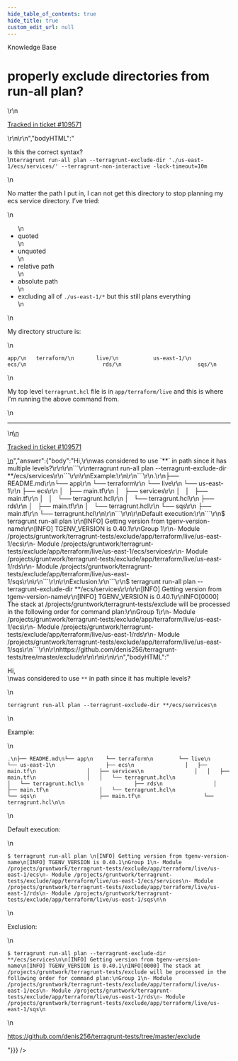 ```yaml
---
hide_table_of_contents: true
hide_title: true
custom_edit_url: null
---
```



<head>
  <link rel="canonical" href="https://github.com/tnn-tnn-tnn-tnn-tnn-gruntwork-io/knowledge-base/discussions/586" />
</head>

<CenterLayout>
<span className="searchCategory">Knowledge Base</span>
<h1>properly exclude directories from run-all plan?</h1>
<GitHub discussion={{"id":"D_kwDOF8slf84ARWrZ","number":586,"author":{"login":"calebtote"},"title":"properly exclude directories from run-all plan?","body":"\r\nIs this the correct syntax?\r\n`terragrunt run-all plan --terragrunt-exclude-dir './us-east-1/ecs/services/' --terragrunt-non-interactive -lock-timeout=10m`\r\n\r\nNo matter the path I put in, I can not get this directory to stop planning my ecs service directory. I’ve tried:\r\n\r\n- quoted\r\n- unquoted\r\n- relative path\r\n- absolute path\r\n- excluding all of `./us-east-1/*` but this still plans everything\r\n\r\nMy directory structure is:\r\n\r\n```\r\napp/\r\n   terraform/\r\n       live/\r\n           us-east-1/\r\n                        ecs/\r\n                        rds/\r\n                        sqs/\r\n```\r\n\r\nMy top level `terragrunt.hcl` file is in `app/terraform/live` and this is where I'm running the above command from.\r\n\r\n---\r\n\r\n<ins datetime=\"2022-11-08T16:50:01Z\">\r\n  <p><a href=\"https://support.gruntwork.io/hc/requests/109571\">Tracked in ticket #109571</a></p>\r\n</ins>\r\n","bodyHTML":"<p dir=\"auto\">Is this the correct syntax?<br>\n<code class=\"notranslate\">terragrunt run-all plan --terragrunt-exclude-dir './us-east-1/ecs/services/' --terragrunt-non-interactive -lock-timeout=10m</code></p>\n<p dir=\"auto\">No matter the path I put in, I can not get this directory to stop planning my ecs service directory. I’ve tried:</p>\n<ul dir=\"auto\">\n<li>quoted</li>\n<li>unquoted</li>\n<li>relative path</li>\n<li>absolute path</li>\n<li>excluding all of <code class=\"notranslate\">./us-east-1/*</code> but this still plans everything</li>\n</ul>\n<p dir=\"auto\">My directory structure is:</p>\n<div class=\"snippet-clipboard-content notranslate position-relative overflow-auto\" data-snippet-clipboard-copy-content=\"app/\n   terraform/\n       live/\n           us-east-1/\n                        ecs/\n                        rds/\n                        sqs/\"><pre class=\"notranslate\"><code class=\"notranslate\">app/\n   terraform/\n       live/\n           us-east-1/\n                        ecs/\n                        rds/\n                        sqs/\n</code></pre></div>\n<p dir=\"auto\">My top level <code class=\"notranslate\">terragrunt.hcl</code> file is in <code class=\"notranslate\">app/terraform/live</code> and this is where I'm running the above command from.</p>\n<hr>\n<ins datetime=\"2022-11-08T16:50:01Z\">\n  <p dir=\"auto\"><a href=\"https://support.gruntwork.io/hc/requests/109571\" rel=\"nofollow\">Tracked in ticket #109571</a></p>\n</ins>","answer":{"body":"Hi,\r\nwas considered to use `**` in path since it has multiple levels?\r\n\r\n```\r\nterragrunt run-all plan --terragrunt-exclude-dir **/ecs/services\r\n```\r\n\r\nExample:\r\n\r\n```\r\n.\r\n├── README.md\r\n└── app\r\n    └── terraform\r\n        └── live\r\n            └── us-east-1\r\n                ├── ecs\r\n                │   ├── main.tf\r\n                │   ├── services\r\n                │   │   ├── main.tf\r\n                │   │   └── terragrunt.hcl\r\n                │   └── terragrunt.hcl\r\n                ├── rds\r\n                │   ├── main.tf\r\n                │   └── terragrunt.hcl\r\n                └── sqs\r\n                    ├── main.tf\r\n                    └── terragrunt.hcl\r\n\r\n```\r\n\r\nDefault execution:\r\n```\r\n$ terragrunt run-all plan \r\n[INFO] Getting version from tgenv-version-name\r\n[INFO] TGENV_VERSION is 0.40.1\r\nGroup 1\r\n- Module /projects/gruntwork/terragrunt-tests/exclude/app/terraform/live/us-east-1/ecs\r\n- Module /projects/gruntwork/terragrunt-tests/exclude/app/terraform/live/us-east-1/ecs/services\r\n- Module /projects/gruntwork/terragrunt-tests/exclude/app/terraform/live/us-east-1/rds\r\n- Module /projects/gruntwork/terragrunt-tests/exclude/app/terraform/live/us-east-1/sqs\r\n\r\n```\r\n\r\nExclusion:\r\n```\r\n$ terragrunt run-all plan --terragrunt-exclude-dir **/ecs/services\r\n\r\n[INFO] Getting version from tgenv-version-name\r\n[INFO] TGENV_VERSION is 0.40.1\r\nINFO[0000] The stack at /projects/gruntwork/terragrunt-tests/exclude will be processed in the following order for command plan:\r\nGroup 1\r\n- Module /projects/gruntwork/terragrunt-tests/exclude/app/terraform/live/us-east-1/ecs\r\n- Module /projects/gruntwork/terragrunt-tests/exclude/app/terraform/live/us-east-1/rds\r\n- Module /projects/gruntwork/terragrunt-tests/exclude/app/terraform/live/us-east-1/sqs\r\n```\r\n\r\nhttps://github.com/denis256/terragrunt-tests/tree/master/exclude\r\n\r\n\r\n\r\n","bodyHTML":"<p dir=\"auto\">Hi,<br>\nwas considered to use <code class=\"notranslate\">**</code> in path since it has multiple levels?</p>\n<div class=\"snippet-clipboard-content notranslate position-relative overflow-auto\" data-snippet-clipboard-copy-content=\"terragrunt run-all plan --terragrunt-exclude-dir **/ecs/services\"><pre class=\"notranslate\"><code class=\"notranslate\">terragrunt run-all plan --terragrunt-exclude-dir **/ecs/services\n</code></pre></div>\n<p dir=\"auto\">Example:</p>\n<div class=\"snippet-clipboard-content notranslate position-relative overflow-auto\" data-snippet-clipboard-copy-content=\".\n├── README.md\n└── app\n    └── terraform\n        └── live\n            └── us-east-1\n                ├── ecs\n                │   ├── main.tf\n                │   ├── services\n                │   │   ├── main.tf\n                │   │   └── terragrunt.hcl\n                │   └── terragrunt.hcl\n                ├── rds\n                │   ├── main.tf\n                │   └── terragrunt.hcl\n                └── sqs\n                    ├── main.tf\n                    └── terragrunt.hcl\n\"><pre class=\"notranslate\"><code class=\"notranslate\">.\n├── README.md\n└── app\n    └── terraform\n        └── live\n            └── us-east-1\n                ├── ecs\n                │   ├── main.tf\n                │   ├── services\n                │   │   ├── main.tf\n                │   │   └── terragrunt.hcl\n                │   └── terragrunt.hcl\n                ├── rds\n                │   ├── main.tf\n                │   └── terragrunt.hcl\n                └── sqs\n                    ├── main.tf\n                    └── terragrunt.hcl\n\n</code></pre></div>\n<p dir=\"auto\">Default execution:</p>\n<div class=\"snippet-clipboard-content notranslate position-relative overflow-auto\" data-snippet-clipboard-copy-content=\"$ terragrunt run-all plan \n[INFO] Getting version from tgenv-version-name\n[INFO] TGENV_VERSION is 0.40.1\nGroup 1\n- Module /projects/gruntwork/terragrunt-tests/exclude/app/terraform/live/us-east-1/ecs\n- Module /projects/gruntwork/terragrunt-tests/exclude/app/terraform/live/us-east-1/ecs/services\n- Module /projects/gruntwork/terragrunt-tests/exclude/app/terraform/live/us-east-1/rds\n- Module /projects/gruntwork/terragrunt-tests/exclude/app/terraform/live/us-east-1/sqs\n\"><pre class=\"notranslate\"><code class=\"notranslate\">$ terragrunt run-all plan \n[INFO] Getting version from tgenv-version-name\n[INFO] TGENV_VERSION is 0.40.1\nGroup 1\n- Module /projects/gruntwork/terragrunt-tests/exclude/app/terraform/live/us-east-1/ecs\n- Module /projects/gruntwork/terragrunt-tests/exclude/app/terraform/live/us-east-1/ecs/services\n- Module /projects/gruntwork/terragrunt-tests/exclude/app/terraform/live/us-east-1/rds\n- Module /projects/gruntwork/terragrunt-tests/exclude/app/terraform/live/us-east-1/sqs\n\n</code></pre></div>\n<p dir=\"auto\">Exclusion:</p>\n<div class=\"snippet-clipboard-content notranslate position-relative overflow-auto\" data-snippet-clipboard-copy-content=\"$ terragrunt run-all plan --terragrunt-exclude-dir **/ecs/services\n\n[INFO] Getting version from tgenv-version-name\n[INFO] TGENV_VERSION is 0.40.1\nINFO[0000] The stack at /projects/gruntwork/terragrunt-tests/exclude will be processed in the following order for command plan:\nGroup 1\n- Module /projects/gruntwork/terragrunt-tests/exclude/app/terraform/live/us-east-1/ecs\n- Module /projects/gruntwork/terragrunt-tests/exclude/app/terraform/live/us-east-1/rds\n- Module /projects/gruntwork/terragrunt-tests/exclude/app/terraform/live/us-east-1/sqs\"><pre class=\"notranslate\"><code class=\"notranslate\">$ terragrunt run-all plan --terragrunt-exclude-dir **/ecs/services\n\n[INFO] Getting version from tgenv-version-name\n[INFO] TGENV_VERSION is 0.40.1\nINFO[0000] The stack at /projects/gruntwork/terragrunt-tests/exclude will be processed in the following order for command plan:\nGroup 1\n- Module /projects/gruntwork/terragrunt-tests/exclude/app/terraform/live/us-east-1/ecs\n- Module /projects/gruntwork/terragrunt-tests/exclude/app/terraform/live/us-east-1/rds\n- Module /projects/gruntwork/terragrunt-tests/exclude/app/terraform/live/us-east-1/sqs\n</code></pre></div>\n<p dir=\"auto\"><a href=\"https://github.com/denis256/terragrunt-tests/tree/master/exclude\">https://github.com/denis256/terragrunt-tests/tree/master/exclude</a></p>"}}} />

</CenterLayout>
  

<!-- ##DOCS-SOURCER-START
{
  "sourcePlugin": "github-discussions",
  "hash": "26e4883db2fc94efbff5c38b4520b9b3"
}
##DOCS-SOURCER-END -->
